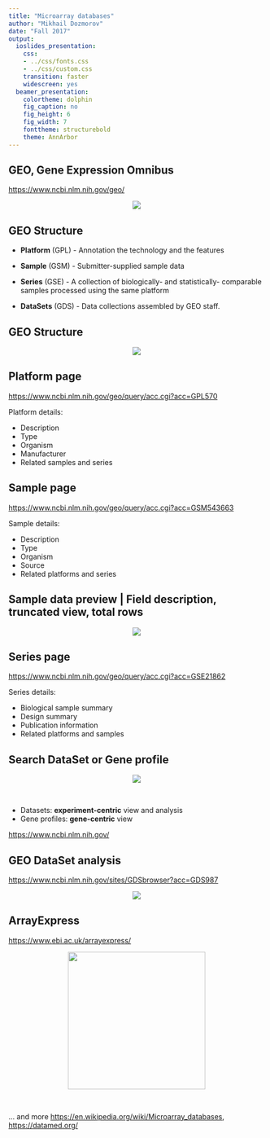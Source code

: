 ```yaml
---
title: "Microarray databases"
author: "Mikhail Dozmorov"
date: "Fall 2017"
output:
  ioslides_presentation:
    css:
    - ../css/fonts.css
    - ../css/custom.css
    transition: faster
    widescreen: yes
  beamer_presentation:
    colortheme: dolphin
    fig_caption: no
    fig_height: 6
    fig_width: 7
    fonttheme: structurebold
    theme: AnnArbor
---
```


## GEO, Gene Expression Omnibus

<https://www.ncbi.nlm.nih.gov/geo/>

<center>
![](img/GEO.png)
</center>

## GEO Structure {.larger}

- **Platform** (GPL) - Annotation the technology and the features

- **Sample** (GSM) - Submitter-supplied sample data

- **Series** (GSE) - A collection of biologically- and statistically- comparable samples processed using the same platform

- **DataSets** (GDS) - Data collections assembled by GEO staff.

## GEO Structure

<center>
![](img/GEO2.png)
</center>

## Platform page  {.larger}

<https://www.ncbi.nlm.nih.gov/geo/query/acc.cgi?acc=GPL570>

Platform details:

- Description
- Type
- Organism
- Manufacturer
- Related samples and series

## Sample page {.larger}

<https://www.ncbi.nlm.nih.gov/geo/query/acc.cgi?acc=GSM543663>

Sample details:

- Description
- Type
- Organism
- Source
- Related platforms and series

## Sample data preview | Field description, truncated view, total rows

<center>
![](img/GEO3.png)
</center>

## Series page {.larger}

<https://www.ncbi.nlm.nih.gov/geo/query/acc.cgi?acc=GSE21862>

Series details:

- Biological sample summary
- Design summary
- Publication information
- Related platforms and samples

## Search DataSet or Gene profile  {.larger}

<center>
![](img/GEO4.png)
</center>

&nbsp;

- Datasets: **experiment-centric** view and analysis
- Gene profiles: **gene-centric** view

<https://www.ncbi.nlm.nih.gov/>

## GEO DataSet analysis

<https://www.ncbi.nlm.nih.gov/sites/GDSbrowser?acc=GDS987>

<center>
![](img/GEO5.png)
</center>

## ArrayExpress

<https://www.ebi.ac.uk/arrayexpress/>

<center><img src="img/ArrayExpress.png" height="270px" /></center>

&nbsp;

... and more <https://en.wikipedia.org/wiki/Microarray_databases>, <https://datamed.org/>

